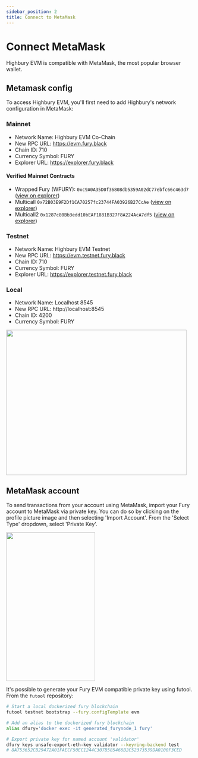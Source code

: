 ```yaml
---
sidebar_position: 2
title: Connect to MetaMask
---
```


# Connect MetaMask

Highbury EVM is compatible with MetaMask, the most popular browser wallet.

## Metamask config

To access Highbury EVM, you'll first need to add Highbury's network configuration in MetaMask:

### Mainnet

- Network Name: Highbury EVM Co-Chain
- New RPC URL: https://evm.fury.black
- Chain ID: 710
- Currency Symbol: FURY
- Explorer URL: https://explorer.fury.black

#### Verified Mainnet Contracts

- Wrapped Fury (WFURY): `0xc9A0A35D0f36808db5359A02dC77ebfc66c463d7` ([view on explorer](https://explorer.fury.black/address/0xc86c7C0eFbd6A49B35E8714C5f59D99De09A225b))
- Multicall `0x72B03E9F2Df1CA70257fc23744FA03926B27CcAe` ([view on explorer](https://explorer.fury.black/address/0x7ED7bBd8C454a1B0D9EdD939c45a81A03c20131C))
- Multicall2 `0x1287c80Bb3edd10bEAF1881B327F8A224AcA7df5` ([view on explorer](https://explorer.fury.black/address/0x30A62aA52Fa099C4B227869EB6aeaDEda054d121))


### Testnet

- Network Name: Highbury EVM Testnet
- New RPC URL: https://evm.testnet.fury.black
- Chain ID: 710
- Currency Symbol: FURY
- Explorer URL: https://explorer.testnet.fury.black

### Local

- Network Name: Localhost 8545
- New RPC URL: http://localhost:8545
- Chain ID: 4200
- Currency Symbol: FURY

<img
  src="https://user-images.githubusercontent.com/15370712/153627170-5715ece7-b3ea-4d26-b9b3-954bcc5660a4.png"
  width="485"
  height="391"
/>

## MetaMask account

To send transactions from your account using MetaMask, import your Fury account to MetaMask via private key. You can do so by clicking on the profile picture image and then selecting 'Import Account'. From the 'Select Type' dropdown, select 'Private Key'.

<img
  src="https://user-images.githubusercontent.com/15370712/153627252-15ef6da4-383a-4198-8f32-348b69ff21b3.png"
  width="239.3"
  height="400"
/>

It's possible to generate your Fury EVM compatible private key using futool. From the `futool` repository:

```bash
# Start a local dockerized fury blockchain
futool testnet bootstrap --fury.configTemplate evm

# Add an alias to the dockerized fury blockchain
alias dfury='docker exec -it generated_furynode_1 fury'

# Export private key for named account 'validator'
dfury keys unsafe-export-eth-key validator --keyring-backend test
# 8A753652CB29472A01FAECF50EC1244C307B585466B2C52373539DA0100F3CED
```
